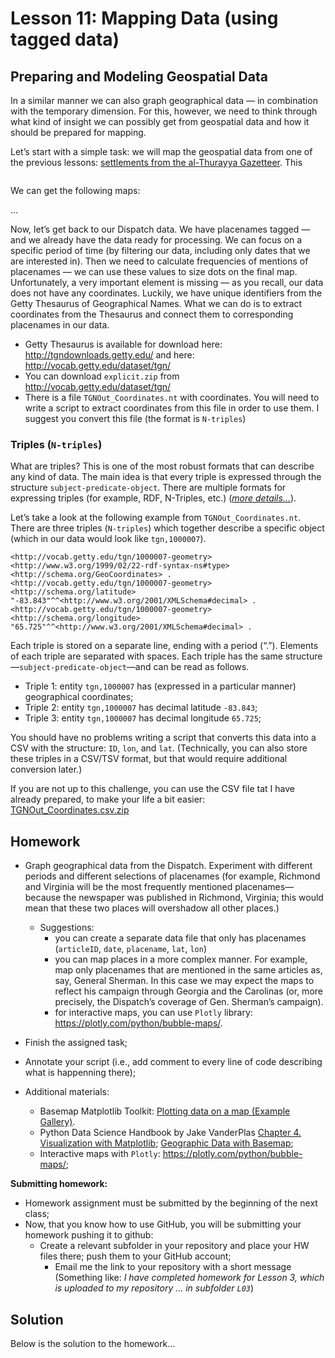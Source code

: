 # Lesson 11: Mapping Data (using tagged data)

## Preparing and Modeling Geospatial Data

In a similar manner we can also graph geographical data --- in combination with the temporary dimension. For this, however, we need to think through what kind of insight we can possibly get from geospatial data and how it should be prepared for mapping.

Let's start with a simple task: we will map the geospatial data from one of the previous lessons: [settlements from the al-Thurayya Gazetteer](./files/settlements.csv). This 

```r


```

We can get the following maps:

...

Now, let's get back to our Dispatch data. We have placenames tagged --- and we already have the data ready for processing. We can focus on a specific period of time (by filtering our data, including only dates that we are interested in). Then we need to calculate frequencies of mentions of placenames --- we can use these values to size dots on the final map. Unfortunately, a very important element is missing --- as you recall, our data does not have any coordinates. Luckily, we have unique identifiers from the Getty Thesaurus of Geographical Names. What we can do is to extract coordinates from the Thesaurus and connect them to corresponding placenames in our data.

- Getty Thesaurus is available for download here: <http://tgndownloads.getty.edu/> and here: <http://vocab.getty.edu/dataset/tgn/>
- You can download `explicit.zip` from <http://vocab.getty.edu/dataset/tgn/>
- There is a file `TGNOut_Coordinates.nt` with coordinates. You will need to write a script to extract coordinates from this file in order to use them. I suggest you convert this file (the format is `N-triples`)

### Triples (`N-triples`)

What are triples? This is one of the most robust formats that can describe any kind of data. The main idea is that every triple is expressed through the structure `subject-predicate-object`. There are multiple formats for expressing triples (for example, RDF, N-Triples, etc.) ([*more details...*](https://en.wikipedia.org/wiki/Semantic_triple)).

Let's take a look at the following example from `TGNOut_Coordinates.nt`. There are three triples (`N-triples`) which together describe a specific object (which in our data would look like `tgn,1000007`).

```
<http://vocab.getty.edu/tgn/1000007-geometry> <http://www.w3.org/1999/02/22-rdf-syntax-ns#type> <http://schema.org/GeoCoordinates> .
<http://vocab.getty.edu/tgn/1000007-geometry> <http://schema.org/latitude> "-83.843"^^<http://www.w3.org/2001/XMLSchema#decimal> .
<http://vocab.getty.edu/tgn/1000007-geometry> <http://schema.org/longitude> "65.725"^^<http://www.w3.org/2001/XMLSchema#decimal> .
```

Each triple is stored on a separate line, ending with a period ("."). Elements of each triple are separated with spaces. Each triple has the same structure---`subject-predicate-object`---and can be read as follows.

- Triple 1: entity `tgn,1000007` has (expressed in a particular manner) geographical coordinates;
- Triple 2: entity `tgn,1000007` has decimal latitude `-83.843`;
- Triple 3: entity `tgn,1000007` has decimal longitude `65.725`;

You should have no problems writing a script that converts this data into a CSV with the structure: `ID`, `lon`, and `lat`. (Technically, you can also store these triples in a CSV/TSV format, but that would require additional conversion later.)

If you are not up to this challenge, you can use the CSV file tat I have already prepared, to make your life a bit easier: [TGNOut_Coordinates.csv.zip](./files/TGNOut_Coordinates.csv.zip)

## Homework{#HWL11}

- Graph geographical data from the Dispatch. Experiment with different periods and different selections of placenames (for example, Richmond and Virginia will be the most frequently mentioned placenames---because the newspaper was published in Richmond, Virginia; this would mean that these two places will overshadow all other places.)
  - Suggestions:
    - you can create a separate data file that only has placenames (`articleID`, `date`, `placename`, `lat`, `lon`)
    - you can map places in a more complex manner. For example, map only placenames that are mentioned in the same articles as, say, General Sherman. In this case we may expect the maps to reflect his campaign through Georgia and the Carolinas (or, more precisely, the Dispatch's coverage of Gen. Sherman's campaign).
    - for interactive maps, you can use `Plotly` library: <https://plotly.com/python/bubble-maps/>.
- Finish the assigned task;
- Annotate your script (i.e., add comment to every line of code describing what is happenning there);

- Additional materials:
  - Basemap Matplotlib Toolkit: [Plotting data on a map (Example Gallery)](https://matplotlib.org/basemap/users/examples.html).
  - Python Data Science Handbook by Jake VanderPlas [Chapter 4. Visualization with Matplotlib](https://www.oreilly.com/library/view/python-data-science/9781491912126/ch04.html); [Geographic Data with Basemap](https://jakevdp.github.io/PythonDataScienceHandbook/04.13-geographic-data-with-basemap.html);
  - Interactive maps with `Plotly`: <https://plotly.com/python/bubble-maps/>;

**Submitting homework:**

* Homework assignment must be submitted by the beginning of the next class;
* Now, that you know how to use GitHub, you will be submitting your homework pushing it to github:
  * Create a relevant subfolder in your repository and place your HW files there; push them to your GitHub account;
	* Email me the link to your repository with a short message (Something like: *I have completed homework for Lesson 3, which is uploaded to my repository ... in subfolder `L03`*)

## Solution{#SolutionL11}

Below is the solution to the homework...

```r


```
